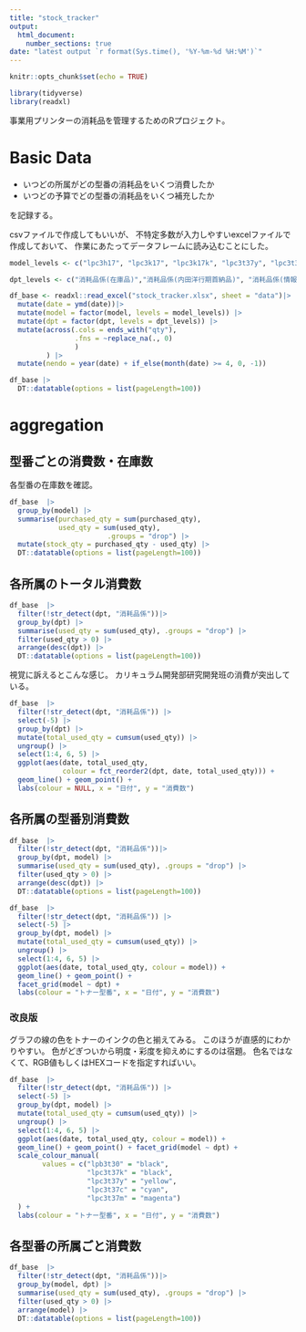 ```yaml
---
title: "stock_tracker"
output:
  html_document:
    number_sections: true
date: "latest output `r format(Sys.time(), '%Y-%m-%d %H:%M')`"
---
```


```r
knitr::opts_chunk$set(echo = TRUE)
```


```r
library(tidyverse)
library(readxl)
```


事業用プリンターの消耗品を管理するためのRプロジェクト。







\newpage
# Basic Data


- いつどの所属がどの型番の消耗品をいくつ消費したか
- いつどの予算でどの型番の消耗品をいくつ補充したか

を記録する。

csvファイルで作成してもいいが、
不特定多数が入力しやすいexcelファイルで作成しておいて、
作業にあたってデータフレームに読み込むことにした。





```r
model_levels <- c("lpc3h17", "lpc3k17", "lpc3k17k", "lpc3t37y", "lpc3t37c", "lpc3t37k", "lpc3t37m", "lpc3t38y", "lpc3t38c", "lpc3t38k", "lpc3t38m", "lpc3t38yv", "lpc3t38cv", "lpc3t38kv", "lpc3t38mv", "lpb3t30", "lpb3t32", "lpb3t32v", "ib02ka", "ib02ca", "ib02ma", "ib02ya", "ib02kb", "ib02cb", "ib02mb", "ib02yb", "ic6cl80", "ic6cl80l", "sc9bk15", "sc9c15", "sc9vm15", "sc9y15", "sc9lc15", "sc9vlm15", "sc9gy15", "sc9mb15", "sc9lgy15", "sc9bk70", "sc9c70", "sc9vm70", "sc9y70", "sc9lc70", "sc9vlm70", "sc9gy70", "sc9mb70", "sc9lgy70")

dpt_levels <- c("消耗品係(在庫品)","消耗品係(内田洋行期首納品)", "消耗品係(情報活用支援班)","消耗品係(生涯学習課予算)","消耗品係(科学技術教育)","総務課総務企画班","研修企画部","情報活用支援班","カリキュラム開発部研究開発班","カリキュラム開発部科学技術教育班","学力調査部", "特別支援教育部")

df_base <- readxl::read_excel("stock_tracker.xlsx", sheet = "data")|>
  mutate(date = ymd(date))|>
  mutate(model = factor(model, levels = model_levels)) |> 
  mutate(dpt = factor(dpt, levels = dpt_levels)) |> 
  mutate(across(.cols = ends_with("qty"),
                .fns = ~replace_na(., 0)
                )
         ) |>
  mutate(nendo = year(date) + if_else(month(date) >= 4, 0, -1)) 
```


```r
df_base |> 
  DT::datatable(options = list(pageLength=100))
```

<!--
```r
old_df_base <- readxl::read_excel("stock_tracker.xlsx", sheet = "data_old")|>
  mutate(date = ymd(date))|>
  mutate(model = fct_inorder(model)) |> 
  mutate(across(.cols = ends_with("qty"),
                .fns = ~replace_na(., 0)
                )
         ) |>
  mutate(nendo = year(date) + if_else(month(date) >= 4, 0, -1)) 
```

読み込んだデータフレームを表示。

```r
old_df_base |> 
  DT::datatable(options = list(pageLength=100))
```


-->


\newpage
# aggregation

## 型番ごとの消費数・在庫数

各型番の在庫数を確認。



```r
df_base  |>
  group_by(model) |>
  summarise(purchased_qty = sum(purchased_qty),
            used_qty = sum(used_qty),
                        .groups = "drop") |>
  mutate(stock_qty = purchased_qty - used_qty) |> 
  DT::datatable(options = list(pageLength=100))
```

<!--
```r
old_df_base  |>
  group_by(model) |>
  summarise(used_qty = sum(used_qty),
            purchased_qty = sum(purchased_qty), .groups = "drop") |>
  mutate(stock_qty = purchased_qty - used_qty) |> 
  DT::datatable(options = list(pageLength=100))
```
\newpage
-->

\newpage
## 各所属のトータル消費数


```r
df_base  |> 
  filter(!str_detect(dpt, "消耗品係"))|> 
  group_by(dpt) |> 
  summarise(used_qty = sum(used_qty), .groups = "drop") |> 
  filter(used_qty > 0) |> 
  arrange(desc(dpt)) |>  
  DT::datatable(options = list(pageLength=100))
```

視覚に訴えるとこんな感じ。
カリキュラム開発部研究開発班の消費が突出している。

```r
df_base  |> 
  filter(!str_detect(dpt, "消耗品係")) |> 
  select(-5) |> 
  group_by(dpt) |> 
  mutate(total_used_qty = cumsum(used_qty)) |>
  ungroup() |>
  select(1:4, 6, 5) |>  
  ggplot(aes(date, total_used_qty, 
             colour = fct_reorder2(dpt, date, total_used_qty))) +
  geom_line() + geom_point() +
  labs(colour = NULL, x = "日付", y = "消費数")
```







\newpage
## 各所属の型番別消費数


```r
df_base  |> 
  filter(!str_detect(dpt, "消耗品係"))|> 
  group_by(dpt, model) |> 
  summarise(used_qty = sum(used_qty), .groups = "drop") |> 
  filter(used_qty > 0) |> 
  arrange(desc(dpt)) |>  
  DT::datatable(options = list(pageLength=100))
```

```r
df_base  |> 
  filter(!str_detect(dpt, "消耗品係")) |> 
  select(-5) |> 
  group_by(dpt, model) |> 
  mutate(total_used_qty = cumsum(used_qty)) |>
  ungroup() |>
  select(1:4, 6, 5) |>  
  ggplot(aes(date, total_used_qty, colour = model)) +
  geom_line() + geom_point() +
  facet_grid(model ~ dpt) +
  labs(colour = "トナー型番", x = "日付", y = "消費数")
```

### 改良版

グラフの線の色をトナーのインクの色と揃えてみる。
このほうが直感的にわかりやすい。
色がどぎついから明度・彩度を抑えめにするのは宿題。
色名ではなくて、RGB値もしくはHEXコードを指定すればいい。

```r
df_base  |> 
  filter(!str_detect(dpt, "消耗品係")) |> 
  select(-5) |> 
  group_by(dpt, model) |> 
  mutate(total_used_qty = cumsum(used_qty)) |>
  ungroup() |>
  select(1:4, 6, 5) |>  
  ggplot(aes(date, total_used_qty, colour = model)) +
  geom_line() + geom_point() + facet_grid(model ~ dpt) +
  scale_colour_manual(
		values = c("lpb3t30" = "black",
		           "lpc3t37k" = "black",
		           "lpc3t37y" = "yellow",
		           "lpc3t37c" = "cyan",
		           "lpc3t37m" = "magenta")
  ) +
  labs(colour = "トナー型番", x = "日付", y = "消費数")
```


<!--
```r
old_df_base  |> 
  filter(!str_detect(dpt, "消耗品係"))|> 
  group_by(dpt, model) |> 
  summarise(used_qty = sum(used_qty), .groups = "drop") |> 
  DT::datatable(options = list(pageLength=100))
```
-->

\newpage
## 各型番の所属ごと消費数


```r
df_base  |> 
  filter(!str_detect(dpt, "消耗品係"))|> 
  group_by(model, dpt) |> 
  summarise(used_qty = sum(used_qty), .groups = "drop") |> 
  filter(used_qty > 0) |> 
  arrange(model) |>  
  DT::datatable(options = list(pageLength=100))
```


